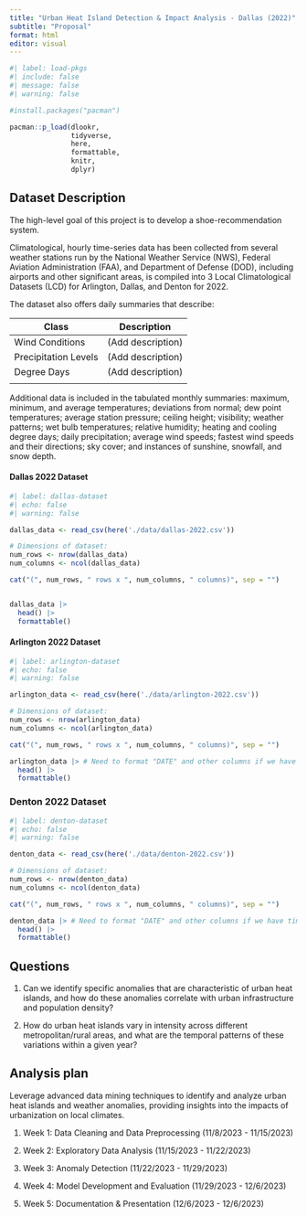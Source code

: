 ```yaml
---
title: "Urban Heat Island Detection & Impact Analysis - Dallas (2022)"
subtitle: "Proposal"
format: html
editor: visual
---
```


```r
#| label: load-pkgs
#| include: false
#| message: false
#| warning: false

#install.packages("pacman")

pacman::p_load(dlookr,
               tidyverse,
               here,
               formattable,
               knitr,
               dplyr)
```

## Dataset Description

The high-level goal of this project is to develop a shoe-recommendation system.

Climatological, hourly time-series data has been collected from several weather stations run by the National Weather Service (NWS), Federal Aviation Administration (FAA), and Department of Defense (DOD), including airports and other significant areas, is compiled into 3 Local Climatological Datasets (LCD) for Arlington, Dallas, and Denton for 2022.

The dataset also offers daily summaries that describe:

| Class                | Description       |
|----------------------|-------------------|
| Wind Conditions      | (Add description) |
| Precipitation Levels | (Add description) |
| Degree Days          | (Add description) |
|                      |                   |

Additional data is included in the tabulated monthly summaries: maximum, minimum, and average temperatures; deviations from normal; dew point temperatures; average station pressure; ceiling height; visibility; weather patterns; wet bulb temperatures; relative humidity; heating and cooling degree days; daily precipitation; average wind speeds; fastest wind speeds and their directions; sky cover; and instances of sunshine, snowfall, and snow depth.

#### Dallas 2022 Dataset

```r
#| label: dallas-dataset
#| echo: false
#| warning: false

dallas_data <- read_csv(here('./data/dallas-2022.csv'))

# Dimensions of dataset:
num_rows <- nrow(dallas_data)
num_columns <- ncol(dallas_data)

cat("(", num_rows, " rows x ", num_columns, " columns)", sep = "")


dallas_data |>
  head() |>
  formattable()
```

#### **Arlington 2022 Dataset**

```r
#| label: arlington-dataset
#| echo: false
#| warning: false

arlington_data <- read_csv(here('./data/arlington-2022.csv'))

# Dimensions of dataset:
num_rows <- nrow(arlington_data)
num_columns <- ncol(arlington_data)

cat("(", num_rows, " rows x ", num_columns, " columns)", sep = "")

arlington_data |> # Need to format "DATE" and other columns if we have time.
  head() |>
  formattable()
```

### **Denton 2022 Dataset**

```r
#| label: denton-dataset
#| echo: false
#| warning: false

denton_data <- read_csv(here('./data/denton-2022.csv'))

# Dimensions of dataset:
num_rows <- nrow(denton_data)
num_columns <- ncol(denton_data)

cat("(", num_rows, " rows x ", num_columns, " columns)", sep = "")

denton_data |> # Need to format "DATE" and other columns if we have time.
  head() |>
  formattable()
```

## Questions

1.  Can we identify specific anomalies that are characteristic of urban heat islands, and how do these anomalies correlate with urban infrastructure and population density?

2.  How do urban heat islands vary in intensity across different metropolitan/rural areas, and what are the temporal patterns of these variations within a given year?

## Analysis plan

Leverage advanced data mining techniques to identify and analyze urban heat islands and weather anomalies, providing insights into the impacts of urbanization on local climates.

1.  Week 1: Data Cleaning and Data Preprocessing (11/8/2023 - 11/15/2023)

2.  Week 2: Exploratory Data Analysis (11/15/2023 - 11/22/2023)

3.  Week 3: Anomaly Detection (11/22/2023 - 11/29/2023)

4.  Week 4: Model Development and Evaluation (11/29/2023 - 12/6/2023)

5.  Week 5: Documentation & Presentation (12/6/2023 - 12/6/2023)
